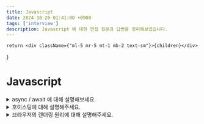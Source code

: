 ```yaml
---
title: Javascript
date: 2024-10-26 01:41:00 +0900
tags: ['interview']
description: Javascript 에 대한 면접 질문과 답변을 정리해보겠습니다.
---
```


	return <div className={"ml-5 mr-5 mt-1 mb-2 text-sm"}>{children}</div>
}

# Javascript

<details>
	<summary className={"text-white"}>async / await 에 대해 설명해보세요.</summary>
	<DetailContent>
		async/await 는 ES2017에 도입된 비동기 처리 문법입니다.<br />
		이 문법을 통해 비동기 작업을 보다 직관적이고 간결하게 작성할 수 있습니다.<br />
		`async` 함수는 항상 `Promise` 객체를 반환하며, 내부에서 `await` 키워드를 이용해 비동기 작업이 완료될 때까지 기다릴 수 있습니다.
		await 는 비동기 작업의 결과를 받을 때까지 대기하는 역할을 하여, 코드 흐름을 동기식으로 작성한 것처럼 읽기 쉽게 만들어 줍니다.
		async/await 는 기존의 `.then()`을 이용한 Promise 체인보다 가독성을 높이고, 복잡한 비동기 로직을 간편하게 처리할 수 있게 해줍니다.
	</DetailContent>
</details>

<details>
	<summary className={"text-white"}>호이스팅에 대해 설명해주세요.</summary>
	<DetailContent>
		호이스팅은 자바스크립트에서 변수와 함수 선언이 해당 스코프의 최상단으로 끌어올려지는 현상입니다. 이를 통해 코드에서 변수를 선언하기 전에 참조할 수 있지만, 주의할 점이 있습니다:
		1.	변수 호이스팅
			- var로 선언된 변수는 선언만 호이스팅되며 초기화는 실제 코드 위치에서 이루어집니다. 따라서 초기화 전에 접근하면 undefined가 반환됩니다.
			- let과 const는 호이스팅되지만 *일시적 사각지대(Temporal Dead Zone)* 가 존재하여 선언 전에 접근하면 오류가 발생합니다.
		2.	함수 호이스팅
			- 함수 선언문(function)은 선언과 동시에 호이스팅되므로, 선언하기 전에 호출할 수 있습니다.
			- 함수 표현식(const fn = function() { })은 변수 호이스팅의 규칙을 따르므로, 선언 전에 호출하면 오류가 발생합니다.

		호이스팅은 변수와 함수의 선언을 최상단으로 끌어올리는 메커니즘이지만, 변수의 경우 let, const와 var에 따라 동작이 다르므로 주의가 필요합니다.
	</DetailContent>
</details>

<details>
	<summary className={"text-white"}>브라우저의 렌더링 원리에 대해 설명해주세요.</summary>
	<DetailContent>
		크게 6가지 단계로 나뉘게 됩니다.
		1. **HTML** 을 파싱 후, **DOM** 트리를 생성합니다.
		2. **CSS** 를 파싱 후, **CSSOM** 트리를 생성합니다.
		3. **JavaScript** 를 실행합니다.<br />
			3-1. 이때, HTML 중간에 `<script>` 태그가 있다면, HTML 파싱을 중단하고 JavaScript를 실행합니다.
		4. **DOM** 트리와 **CSSOM** 트리를 결합하여 **렌더 트리**를 생성합니다.<br />
			4-1. 렌더 트리는 화면에 표시되는 요소만으로 구성됩니다.<br />
			4-2. 예를 들어, `display: none`으로 숨겨진 요소는 렌더 트리에 포함되지 않습니다.
		5. 뷰포트 기반으로 렌더트리의 각 노드가 가지는 위치와 크기를 계산합니다.<br />
			5-1. 이 단계를 **Layout** 단계라고 부릅니다.
		6. 계산한 위치와 크기를 바탕으로 화면에 픽셀을 그립니다.<br />
			6-1. 이 단계를 **Paint** 단계라고 부릅니다.
	</DetailContent>
</details>

<details>
	<summary className={"text-white"}>렉시컬스코프란 무엇일까요?</summary>
	<DetailContent>
		직역하면 **어휘적 범위**로, 함수를 어디서 호출했는지가 아닌 **어디에 선언했는지**에 따라 결정되는 스코프입니다.<br />
		자바스크립트는 렉시컬스코프를 따르는데요, 이는 함수를 선언할 때의 위치에 따라 상위 스코프가 결정된다는 것을 의미합니다.
		따라서 함수를 어디에서 **호출**했는지가 아닌, 함수를 어디에 **선언**했는지에 따라 상위 스코프가 결정됩니다.<br />
		간단하게 말하면, 함수를 **선언할 때의 위치**에 따라 함수의 **상위 스코프가 결정**되는 것입니다.
	</DetailContent>
</details>

<details>
	<summary className={"text-white"}>GarbageCollector 에 대해 설명해주세요.</summary>
	<DetailContent>
		가비지 컬렉션(Garbage Collection)은 메모리에 할당된 객체 중 더 이상 사용되지 않는 객체를 탐지하여 자동으로 메모리에서 해제시키는 과정을 말합니다.
		이 작업은 **가비지 컬렉터(Garbage Collector)** 가 담당하며, 자바스크립트 엔진은 이를 통해 메모리 누수를 방지하고 안정적인 프로그램 실행을 지원합니다.
		<br />
		가비지 컬렉터는 주기적으로 실행되며, 특정 기준을 통해 ‘더 이상 필요하지 않은 객체’를 탐지합니다.
		여기서 ‘더 이상 필요하지 않다’라는 판단 기준은 객체에 닿을 수 없는 상태를 의미합니다.
		이 닿을 수 있는 상태는 **roots(전역 변수)**를 기준으로 결정됩니다.
		즉, 전역 변수에서 참조되거나, 참조의 참조를 통해 도달할 수 있는 객체들은 ‘사용 중’으로 간주됩니다.
		이러한 객체들은 가비지 컬렉션 대상에서 제외됩니다.
		<br />
		가비지 컬렉터가 사용하는 대표적인 알고리즘 중 하나는 Mark-and-Sweep 입니다.
		이 알고리즘에서 가비지 컬렉터는 다음과 같은 과정을 거칩니다.
		1. Mark 단계: roots 에서 시작하여 ’도달 가능한 객체들(reachable objects)’을 탐색하고, 이들을 true 로 표시합니다.
		2. Sweep 단계: false 로 표시된 객체들은 ’도달 불가능(unreachable)’한 객체로 간주되어 메모리에서 해제됩니다.
		<br />
		이러한 과정을 통해 가비지 컬렉터는 개발자가 메모리 관리에 직접 신경쓰지 않고도, 불필요한 객체를 자동으로 해제하여 메모리 누수를 방지하고, 프로그램의 성능을 유지할 수 있도록 돕습니다.
	</DetailContent>
</details>